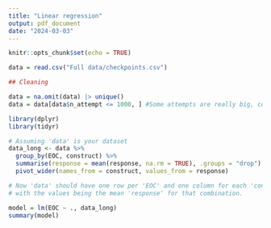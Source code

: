 ```yaml
---
title: "Linear regression"
output: pdf_document
date: "2024-03-03"
---
```


```r
knitr::opts_chunk$set(echo = TRUE)
```



```r
data = read.csv("Full data/checkpoints.csv")

## Cleaning

data = na.omit(data) |> unique()
data = data[data$n_attempt <= 1000, ] #Some attempts are really big, consider it outliers
```


```r
library(dplyr)
library(tidyr)

# Assuming 'data' is your dataset
data_long <- data %>%
  group_by(EOC, construct) %>%
  summarise(response = mean(response, na.rm = TRUE), .groups = "drop") %>%
  pivot_wider(names_from = construct, values_from = response)

# Now 'data' should have one row per 'EOC' and one column for each 'construct' category,
# with the values being the mean 'response' for that combination.

model = lm(EOC ~ ., data_long)
summary(model)
```


